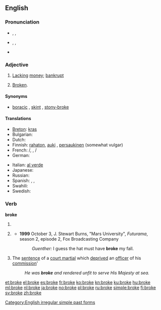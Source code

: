 ==English==
{{rank|dinner|command|etc.|771|broke|waiting|political|reading}}

===Pronunciation===
* {{a|RP}} {{enPR|brōk}}, {{IPA|/brəʊk/}}, {{SAMPA|/br@Uk/}}
* {{a|GenAm}} {{enPR|brōk}}, {{IPA|/broʊk/}}, {{SAMPA|/broUk/}}
* {{audio|en-us-broke.ogg|Audio (US)}}
*: {{rhymes|əʊk}}

===Adjective===
{{en-adj}}

# {{informal}} [[lack|Lacking]] [[money]]; [[bankrupt]]
# {{informal}} [[broken|Broken]].

====Synonyms====
{{ws_refer|poor|impoverished}}
* [[boracic]] {{qualifier|UK rhyming slang}}, [[skint]] {{qualifier|UK slang}}, [[stony-broke]] {{qualifier|UK slang'}}

====Translations====
{{trans-top|lacking money; bankrupt}}
* [[Breton]]: [[kras]]
* Bulgarian: {{t+|bg|разорен|m}}
* Dutch: {{t+|nl|blut}}
* Finnish: [[rahaton]], [[auki]] {{qualifier|slang}}, [[persaukinen]] (somewhat vulgar)
* French: {{t+|fr|fauché}}/{{t+|fr|fauchée}}, {{t+|fr|à sec}} {{qualifier|invariable}},  {{qualifier|formally}} {{t|fr|désargenté}}/{{t|fr|désargentée}}
* German: {{t+|de|pleite}}
{{trans-mid}}
* Italian: [[al verde]] {{qualifier|invariable}}
* Japanese: {{t|ja|すっからかん|tr=sukkarakan|sc=Jpan}}
* Russian: {{t|ru|разорившийся}}
* Spanish: {{t+|es|pelado}},  {{t|es|sin un duro}},  {{t|es|sin un peso}}
* Swahili: {{t+|sw|msoto|xs=Swahili}}
* Swedish: {{t+|sv|pank}}
{{trans-bottom}}

===Verb===
'''broke'''

# {{simple past of|[[break]]}}
# {{context|archaic|or|poetic}} {{past participle of|[[break]]}}
#* '''1999''' October 3, J. Stewart Burns, "Mars University", ''Futurama'', season 2, episode 2, Fox Broadcasting Company
#*: ''Guenther:'' I guess the hat must have '''broke''' my fall.
# {{nautical}} The [[sentence]] of a [[court martial]] which [[deprived]] an [[officer]] of his [[commission]]'
#: ''He was '''broke''' and rendered unfit to serve His Majesty at sea.''

[[Category:English irregular simple past forms]]

[[et:broke]]
[[el:broke]]
[[es:broke]]
[[fr:broke]]
[[ko:broke]]
[[kn:broke]]
[[ku:broke]]
[[hu:broke]]
[[ml:broke]]
[[nl:broke]]
[[ja:broke]]
[[no:broke]]
[[pl:broke]]
[[ru:broke]]
[[simple:broke]]
[[fi:broke]]
[[sv:broke]]
[[zh:broke]]